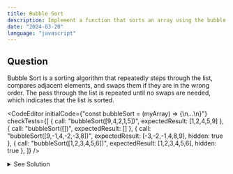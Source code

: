 ```yaml
---
title: Bubble Sort
description: Implement a function that sorts an array using the bubble sort algorithm.
date: "2024-03-20"
language: "javascript"
---
```


## Question
Bubble Sort is a sorting algorithm that repeatedly steps through the list, compares adjacent elements, 
and swaps them if they are in the wrong order. The pass through the list is repeated until no swaps are needed,
which indicates that the list is sorted.

<CodeEditor 
    initialCode={"const bubbleSort = (myArray) => {\n...\n}"}
    checkTests={[
        {
        call: "bubbleSort([9,4,2,1,5])",
        expectedResult: [1,2,4,5,9]
        },
        {
        call: "bubbleSort([])",
        expectedResult: []
        },
        {
        call: "bubbleSort([9,-1,4,-2,-3,8])",
        expectedResult: [-3,-2,-1,4,8,9],
        hidden: true
        },
        {
        call: "bubbleSort([1,2,3,4,5,6])",
        expectedResult: [1,2,3,4,5,6],
        hidden: true
        },
        ]}
/>

<details>
  <summary>See Solution</summary>

## Solution

```js
const bubbleSort = (arr) => {
    const n = arr.length;
    for (let i = 0; i < n - 1; i++) {
        for (let j = 0; j < n - i - 1; j++) {
            if (arr[j] > arr[j + 1]) {
                // Swap arr[j] and arr[j+1]
                [arr[j], arr[j + 1]] = [arr[j + 1], arr[j]];
            }
        }
    }
    return arr;

}
```

### Algorithm Detailed Explanation
1. The outer loop runs from 0 to n-1, where n is the number of elements in the array.
2. The inner loop runs from 0 to n-i-1, where i is the current iteration of the outer loop.
3. In each iteration of the inner loop, we compare adjacent elements and swap them if they are in the wrong order.
4. After each iteration of the outer loop, the largest element in the unsorted part of the array bubbles up to its correct position.
5. The algorithm repeats this process until no swaps are needed, indicating that the array is sorted.

## Complexity Analysis
- Time complexity: O(n^2) in the worst case, where n is the number of elements in the array.
- Space complexity: O(1) as the algorithm sorts the array in place without using any extra space.


</details>


